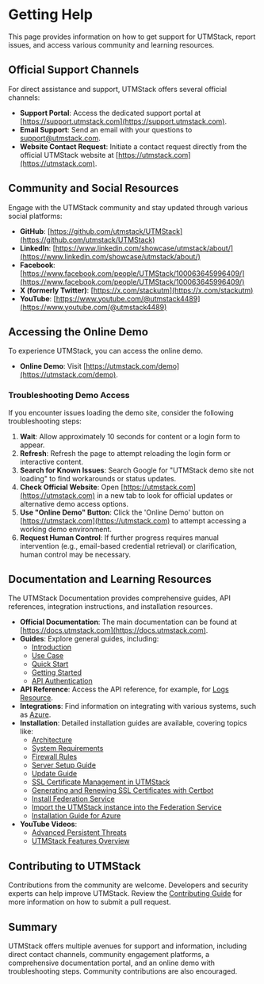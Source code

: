 # Getting Help

This page provides information on how to get support for UTMStack, report issues, and access various community and learning resources.

## Official Support Channels

For direct assistance and support, UTMStack offers several official channels:

*   **Support Portal**: Access the dedicated support portal at [https://support.utmstack.com](https://support.utmstack.com).
*   **Email Support**: Send an email with your questions to [support@utmstack.com](mailto:support@utmstack.com).
*   **Website Contact Request**: Initiate a contact request directly from the official UTMStack website at [https://utmstack.com](https://utmstack.com).

## Community and Social Resources

Engage with the UTMStack community and stay updated through various social platforms:

*   **GitHub**: [https://github.com/utmstack/UTMStack](https://github.com/utmstack/UTMStack)
*   **LinkedIn**: [https://www.linkedin.com/showcase/utmstack/about/](https://www.linkedin.com/showcase/utmstack/about/)
*   **Facebook**: [https://www.facebook.com/people/UTMStack/100063645996409/](https://www.facebook.com/people/UTMStack/100063645996409/)
*   **X (formerly Twitter)**: [https://x.com/stackutm](https://x.com/stackutm)
*   **YouTube**: [https://www.youtube.com/@utmstack4489](https://www.youtube.com/@utmstack4489)

## Accessing the Online Demo

To experience UTMStack, you can access the online demo.

*   **Online Demo**: Visit [https://utmstack.com/demo](https://utmstack.com/demo).

### Troubleshooting Demo Access

If you encounter issues loading the demo site, consider the following troubleshooting steps:

1.  **Wait**: Allow approximately 10 seconds for content or a login form to appear.
2.  **Refresh**: Refresh the page to attempt reloading the login form or interactive content.
3.  **Search for Known Issues**: Search Google for "UTMStack demo site not loading" to find workarounds or status updates.
4.  **Check Official Website**: Open [https://utmstack.com](https://utmstack.com) in a new tab to look for official updates or alternative demo access options.
5.  **Use "Online Demo" Button**: Click the 'Online Demo' button on [https://utmstack.com](https://utmstack.com) to attempt accessing a working demo environment.
6.  **Request Human Control**: If further progress requires manual intervention (e.g., email-based credential retrieval) or clarification, human control may be necessary.

## Documentation and Learning Resources

The UTMStack Documentation provides comprehensive guides, API references, integration instructions, and installation resources.

*   **Official Documentation**: The main documentation can be found at [https://docs.utmstack.com](https://docs.utmstack.com).
*   **Guides**: Explore general guides, including:
    *   [Introduction](https://documentation.utmstack.com/v10/Getting%20started/introduction)
    *   [Use Case](https://documentation.utmstack.com/v10/Getting%20started/use_case)
    *   [Quick Start](https://documentation.utmstack.com/v10/Getting%20started/quick_start)
    *   [Getting Started](https://documentation.utmstack.com/v10/Getting%20started/getting_started)
    *   [API Authentication](https://documentation.utmstack.com/v10/Getting%20started/api)
*   **API Reference**: Access the API reference, for example, for [Logs Resource](https://documentation.utmstack.com/v10/api-reference/logs-resource/get-managementlogs).
*   **Integrations**: Find information on integrating with various systems, such as [Azure](https://documentation.utmstack.com/v10/integrations/azure).
*   **Installation**: Detailed installation guides are available, covering topics like:
    *   [Architecture](https://documentation.utmstack.com/v10/Installation/architecture)
    *   [System Requirements](https://documentation.utmstack.com/v10/Installation/system_requirements)
    *   [Firewall Rules](https://documentation.utmstack.com/v10/Installation/firewall_rules)
    *   [Server Setup Guide](https://documentation.utmstack.com/v10/Installation/setup_guide)
    *   [Update Guide](https://documentation.utmstack.com/v10/Installation/update_guide)
    *   [SSL Certificate Management in UTMStack](https://documentation.utmstack.com/v10/Installation/ssl_certificate)
    *   [Generating and Renewing SSL Certificates with Certbot](https://documentation.utmstack.com/v10/Installation/ssl_certificate_cerbot)
    *   [Install Federation Service](https://documentation.utmstack.com/v10/Installation/federation_server)
    *   [Import the UTMStack instance into the Federation Service](https://documentation.utmstack.com/v10/Installation/import_federation_server)
    *   [Installation Guide for Azure](https://documentation.utmstack.com/v10/Installation/guide_for_azure)
*   **YouTube Videos**:
    *   [Advanced Persistent Threats](https://www.youtube.com/watch?v=Rqbl65cJMuA)
    *   [UTMStack Features Overview](https://www.youtube.com/watch?v=lKkydWFiu4Y)

## Contributing to UTMStack

Contributions from the community are welcome. Developers and security experts can help improve UTMStack. Review the [Contributing Guide](CONTRIBUTING.md) for more information on how to submit a pull request.

## Summary

UTMStack offers multiple avenues for support and information, including direct contact channels, community engagement platforms, a comprehensive documentation portal, and an online demo with troubleshooting steps. Community contributions are also encouraged.
